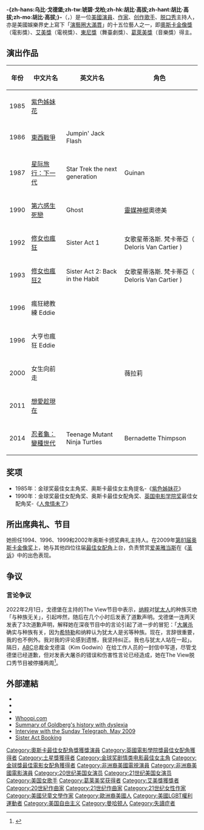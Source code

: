 {{noteTA
|T=zh-hans:乌比·戈德堡; zh-tw:琥碧·戈柏; zh-hk:胡比·高拔;
|G1=Movie
|1=zh-hans:戈德堡; zh-tw:戈柏; zh-hk:高拔;
|2=zh-hans:乌比; zh-tw:琥碧; zh-hk:胡比;
|3=zh-hans:紫色姊妹花;zh-tw:紫色姊妹花; zh-hk:紫色}}

{{Infobox comedian <!-- for individuals - see Template:Infobox comedian for usage -->
| name                 = 琥碧·戈柏
| image                = <!-- NOTE TO EDITORS: Do not introduce any fair use images in the infobox. Any fair use photos (i.e. promotional photos) are copyright violations and will be deleted. Also see http://en.wikipedia.org/wiki/Wikipedia:Fair_use_criteria -->Whoopi Comic Relief cropped.jpg
| image_size           = 
| alt                  = 
| caption              = 
| pseudonym            = 
| birth_name           = Caryn Elaine Johnson 
| birth_date           = {{birth date and age|1955|11|13}}
| birth_place          = {{USA}}[[紐約|紐約]][[曼哈頓|曼哈頓]]
| death_date           = 
| death_place          = 
| medium               = 
| nationality          = 
| active               = 
| genre                = 
| subject              = 
| influences           = 
| influenced           = 
| spouse               = 阿爾文·馬丁（1973-1979）<br>David Claessen（1986-1988）<br>萊爾·特拉亨伯格（1994-1995）
| domesticpartner      = [[法蘭·朗基拿|法蘭·朗基拿]] (1996–2001) 
| children=亞歷克斯·馬丁（1973-）
| notable_work         = 
| signature            = 
| website              = 
| footnotes            = 
| module               = 
| academyawards='''[[奥斯卡最佳女配角奖|最佳女配角]]'''<br>1990年 《[[第六感生死戀|第六感生死戀]]》
| baftaawards='''[[英国电影学院奖最佳女配角|最佳女配角]]'''<br>1990年 《[[第六感生死戀|第六感生死戀]]》
| goldenglobeawards='''[[金球奖剧情类电影最佳女主角|剧情类电影最佳女主角]]'''<br>1985年 《[[紫色姐妹花_(電影)|紫色姊妹花]]》 <br> '''[[金球獎最佳電影女配角|最佳電影女配角]]'''<br>1990年 《[[第六感生死戀|第六感生死戀]]》
| emmyawards='''日間時段艾美獎 - 最佳特別節目'''<br>2002年 《Beyond Tara: The Extraordinary Life of Hattie McDaniel》 <br> '''最佳清談節目主持'''<br>2009年 《The View》
| americancomedyawards='''最有趣的電影女配角'''<br>1990年 《[[第六感生死戀|第六感生死戀]]》 <br> '''最有趣的電影女主角'''<br>1992年 《[[修女也瘋狂|修女也瘋狂]]》
| tonyawards='''最佳音樂劇'''<br>2002年 《Thoroughly Modern Millie》
| grammyawards='''最佳喜劇專輯'''<br>1985年 《Original Broadway Show Recording》
| awards='''[[土星獎|土星獎]]最佳女配角'''<br>1990年 《[[第六感生死戀|第六感生死戀]]》
}}

'''-{zh-hans:乌比·戈德堡;zh-tw:琥碧·戈柏;zh-hk:胡比·高拔;zh-hant:胡比·高拔;zh-mo:胡比·高拔;}-'''（{{lang-en|'''Whoopi Goldberg'''}}，{{bd|1955年|11月13日|catIdx=}}）是一位[[美國|美國]][[演員|演員]]、[[作家|作家]]、[[创作歌手|创作歌手]]、[[談話節目|脱口秀]]主持人，亦是美國娛樂界史上寫下「[[演藝圈大滿貫|演藝圈大滿貫]]」的十五位藝人之一，即[[奧斯卡金像獎|奧斯卡金像獎]]（電影獎）、[[艾美獎|艾美獎]]（電視獎）、[[東尼獎|東尼獎]]（舞臺劇獎）、[[葛萊美獎|葛萊美獎]]（音樂獎）得主。

== 演出作品 ==
{| class="wikitable sortable"
|-
! 年份 !! 中文片名 !! 英文片名 !! 角色 
|-
|rowspan=1|1985|| [[紫色姐妹花_(電影)|紫色姊妹花]]||        ||
|-
|rowspan=1|1986|| [[東西戰爭|東西戰爭]]|| Jumpin' Jack Flash  ||
|-
|rowspan=1|1987|| [[星际旅行：下一代|星际旅行：下一代]]||Star Trek the next generation ||Guinan 
|-
|rowspan=1|1990|| [[第六感生死戀|第六感生死戀]]|| Ghost  || [[靈媒|靈媒]][[神棍|神棍]]奧德美
|-
|rowspan=1|1992|| [[修女也瘋狂|修女也瘋狂]]||Sister Act 1|| 
女歌星蒂洛斯. 梵卡蒂亞（ Deloris Van Cartier )
|-
|rowspan=1|1993|| [[修女也瘋狂2|修女也瘋狂2]]|| Sister Act 2: Back in the Habit  || 女歌星蒂洛斯. 梵卡蒂亞（ Deloris Van Cartier   ) 
|-
|rowspan=1|1996|| 瘋狂總教練 Eddie||  || 
|-
|rowspan=1|1996|| 大亨也瘋狂 Eddie||  || 
|-
|rowspan=1|2000|| 女生向前走||  || 薇拉莉
|-
|rowspan=1|2011|| [[想愛趁現在|想愛趁現在]]|| {{tsl|en|A Little Bit of Heaven (2011 film)|A Little Bit of Heaven}} || 
|-
|rowspan=1|2014|| [[忍者龜：變種世代|忍者龜：變種世代]]|| Teenage Mutant Ninja Turtles|| Bernadette Thimpson
|}

== 奖项 ==
* 1985年：金球奖最佳女主角奖、奥斯卡最佳女主角提名-《[[紫色姐妹花_(電影)|紫色姊妹花]]》
* 1990年：金球奖最佳女配角奖、奥斯卡最佳女配角奖、[[英国电影学院奖|英国电影学院奖]]最佳女配角奖-《[[人鬼情未了|人鬼情未了]]》

== 所出席典礼、节目 ==
她担任1994、1996、1999和2002年奥斯卡颁奖典礼主持人。在2009年[[第81届奥斯卡金像奖|第81届奥斯卡金像奖]]上，她与其他四位往届[[奧斯卡最佳女配角獎|最佳女配角]]上台，负责赞赏[[艾美·亞當斯|爱美雅当斯]]在《[[圣诉|圣诉]]》中的出色表现。

== 争议 ==
=== 言论争议 ===
2022年2月1日，戈德堡在主持的The View节目中表示，[[纳粹党|纳粹]]对[[犹太人|犹太人]]的种族灭绝「与种族无关」，引起哗然，随后在几个小时后发表了道歉声明。戈德堡一连两天发表了3次道歉声明，解释她在深夜节目中的言论引起了进一步的冒犯：「[[納粹大屠殺|大屠杀]]确实与种族有关，因为[[阿道夫·希特勒|希特勒]]和纳粹认为犹太人是劣等种族。现在，言辞很重要，我的也不例外。我对我的评论感到遗憾，我坚持纠正。我也与犹太人站在一起」。隔日，[[ABC新聞|ABC]]总裁金戈德温（Kim Godwin）在给工作人员的一封信中写道，尽管戈德堡已经道歉，但对发表大屠杀的错误和伤害性言论已经造成，她在The View脱口秀节目被停播两周<ref>{{Cite news|title=Whoopi Goldberg suspended by ABC for two weeks over Holocaust remarks|url=https://www.bbc.com/news/world-us-canada-60225196|newspaper=BBC News|date=2022-02-02|accessdate=2022-02-04|language=en-GB|archive-date=2022-02-04|archive-url=https://web.archive.org/web/20220204123522/https://www.bbc.com/news/world-us-canada-60225196|dead-url=no}}</ref>。

== 外部連結 ==
{{Commons category|Whoopi Goldberg}}
* {{iBDB name|42457}}
* {{IMDb name|00155}}
* {{amg name|27431}}
* [http://www.whoopi.com/ Whoopi.com] {{Wayback|url=http://www.whoopi.com/ |date=20080821163437 }}
* [http://www.dyslexiaonline.com/famous/famous.htm Summary of Goldberg's history with dyslexia] {{Wayback|url=http://www.dyslexiaonline.com/famous/famous.htm |date=20080905154122 }}
* [http://www.telegraph.co.uk/culture/5367265/Whoopi-Goldberg-no-Mother-Superior.html Interview with the Sunday Telegraph, May 2009] {{Wayback|url=http://www.telegraph.co.uk/culture/5367265/Whoopi-Goldberg-no-Mother-Superior.html |date=20210323214557 }}
* [http://www.sisteractthemusical.com/booktickets/ Sister Act Booking] {{Wayback|url=http://www.sisteractthemusical.com/booktickets/ |date=20101210012455 }}

{{start}}
{{succession box|title=[[金球奖剧情类电影最佳女主角|金球奖剧情类电影最佳女主角]]<br>《[[紫色姐妹花_(電影)|紫色姊妹花]]》|years=1985|before=[[莎莉·菲爾德|莎莉·菲爾德]]<br>《[[心田深處|心田深處]]》|after=[[瑪麗·麥特琳|瑪麗·麥特琳]]<br>《[[悲憐上帝的女兒|悲憐上帝的女兒]]》}}
{{succession box|title=[[奧斯卡最佳女配角獎|奧斯卡最佳女配角獎]]<br>《[[人鬼情未了|人鬼情未了]]》|years=1990|before=[[布倫達·弗里克|布倫達·弗里克]]<br>《[[我的左腳|我的左腳]]》|after=Mercedes Ruehl<br>《The Fisher King》}}
{{succession box|title=[[英國電影學院獎最佳女配角|英國電影學院獎最佳女配角]]<br>《人鬼情未了》|years=1990|before=[[蜜雪兒·菲佛|蜜雪兒·菲佛]]<br>《[[黑色終結令|黑色終結令]]》|after=[[凱特·內利根|凱特·內利根]]<br>《現代愛情故事》}}
{{succession box|title=[[金球獎最佳電影女配角|金球獎最佳電影女配角]]<br>《人鬼情未了》|years=1990|before=[[茱莉亞·羅勃茲|茱莉亞·羅勃茲]]<br>《鋼木蘭》|after=Mercedes Ruehl<br>《The Fisher King》}}
{{end}}

{{奧斯卡最佳女配角獎 (1981–2000)}}
{{金球奖剧情类电影最佳女主角}}
{{金球獎最佳電影女配角}}
{{全美民選獎最受歡迎女演員}}
{{英國電影學院獎最佳女配角}}
{{演艺圈大满贯获得者}}
{{年度風雲女性獎}}
{{國家評論協會獎最佳女主角}}
{{Authority control}}

{{DEFAULTSORT:Goldberg, Whoopi}}
[[Category:奧斯卡最佳女配角獎獲獎演員|Category:奧斯卡最佳女配角獎獲獎演員]]
[[Category:英國電影學院獎最佳女配角獲得者|Category:英國電影學院獎最佳女配角獲得者]]
[[Category:土星獎獲得者|Category:土星獎獲得者]]
[[Category:金球奖剧情类电影最佳女主角|Category:金球奖剧情类电影最佳女主角]]
[[Category:金球獎最佳電影女配角獲得者|Category:金球獎最佳電影女配角獲得者]]
[[Category:非洲裔美國電視演員|Category:非洲裔美國電視演員]]
[[Category:非洲裔美國電影演員|Category:非洲裔美國電影演員]]
[[Category:20世纪美国女演员|Category:20世纪美国女演员]]
[[Category:21世纪美国女演员|Category:21世纪美国女演员]]
[[Category:美国女歌手|Category:美国女歌手]]
[[Category:葛莱美奖获得者|Category:葛莱美奖获得者]]
[[Category:艾美獎獲獎者|Category:艾美獎獲獎者]]
[[Category:20世紀作曲家|Category:20世紀作曲家]]
[[Category:21世纪作曲家|Category:21世纪作曲家]]
[[Category:21世纪女性作家|Category:21世纪女性作家]]
[[Category:美國兒童文學作家|Category:美國兒童文學作家]]
[[Category:歐洲裔美國人|Category:歐洲裔美國人]]
[[Category:美國LGBT權利運動者|Category:美國LGBT權利運動者]]
[[Category:美国自由主义|Category:美国自由主义]]
[[Category:曼哈顿人|Category:曼哈顿人]]
[[Category:失讀症者|Category:失讀症者]]